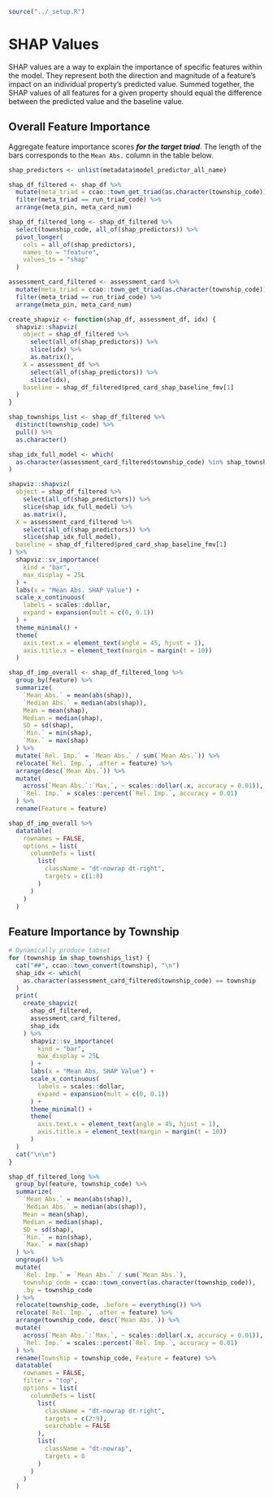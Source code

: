 ```r
source("../_setup.R")
```

# SHAP Values

SHAP values are a way to explain the importance of specific features within the model.
They represent both the direction and magnitude of a feature's impact on an individual
property's predicted value. Summed together, the SHAP values of all features for a given
property should equal the difference between the predicted value and the baseline value.

## Overall Feature Importance

Aggregate feature importance scores ***for the target triad***. The length of the bars corresponds to the `Mean Abs.` column in the table below.

```r
shap_predictors <- unlist(metadata$model_predictor_all_name)

shap_df_filtered <- shap_df %>%
  mutate(meta_triad = ccao::town_get_triad(as.character(township_code))) %>%
  filter(meta_triad == run_triad_code) %>%
  arrange(meta_pin, meta_card_num)

shap_df_filtered_long <- shap_df_filtered %>%
  select(township_code, all_of(shap_predictors)) %>%
  pivot_longer(
    cols = all_of(shap_predictors),
    names_to = "feature",
    values_to = "shap"
  )
```

```r
assessment_card_filtered <- assessment_card %>%
  mutate(meta_triad = ccao::town_get_triad(as.character(township_code))) %>%
  filter(meta_triad == run_triad_code) %>%
  arrange(meta_pin, meta_card_num)

create_shapviz <- function(shap_df, assessment_df, idx) {
  shapviz::shapviz(
    object = shap_df_filtered %>%
      select(all_of(shap_predictors)) %>%
      slice(idx) %>%
      as.matrix(),
    X = assessment_df %>%
      select(all_of(shap_predictors)) %>%
      slice(idx),
    baseline = shap_df_filtered$pred_card_shap_baseline_fmv[1]
  )
}
```

```r
shap_townships_list <- shap_df_filtered %>%
  distinct(township_code) %>%
  pull() %>%
  as.character()

shap_idx_full_model <- which(
  as.character(assessment_card_filtered$township_code) %in% shap_townships_list
)

shapviz::shapviz(
  object = shap_df_filtered %>%
    select(all_of(shap_predictors)) %>%
    slice(shap_idx_full_model) %>%
    as.matrix(),
  X = assessment_card_filtered %>%
    select(all_of(shap_predictors)) %>%
    slice(shap_idx_full_model),
  baseline = shap_df_filtered$pred_card_shap_baseline_fmv[1]
) %>%
  shapviz::sv_importance(
    kind = "bar",
    max_display = 25L
  ) +
  labs(x = "Mean Abs. SHAP Value") +
  scale_x_continuous(
    labels = scales::dollar,
    expand = expansion(mult = c(0, 0.1))
  ) +
  theme_minimal() +
  theme(
    axis.text.x = element_text(angle = 45, hjust = 1),
    axis.title.x = element_text(margin = margin(t = 10))
  )
```

```r
shap_df_imp_overall <- shap_df_filtered_long %>%
  group_by(feature) %>%
  summarize(
    `Mean Abs.` = mean(abs(shap)),
    `Median Abs.` = median(abs(shap)),
    Mean = mean(shap),
    Median = median(shap),
    SD = sd(shap),
    `Min.` = min(shap),
    `Max.` = max(shap)
  ) %>%
  mutate(`Rel. Imp.` = `Mean Abs.` / sum(`Mean Abs.`)) %>%
  relocate(`Rel. Imp.`, .after = feature) %>%
  arrange(desc(`Mean Abs.`)) %>%
  mutate(
    across(`Mean Abs.`:`Max.`, ~ scales::dollar(.x, accuracy = 0.01)),
    `Rel. Imp.` = scales::percent(`Rel. Imp.`, accuracy = 0.01)
  ) %>%
  rename(Feature = feature)

shap_df_imp_overall %>%
  datatable(
    rownames = FALSE,
    options = list(
      columnDefs = list(
        list(
          className = "dt-nowrap dt-right",
          targets = c(1:8)
        )
      )
    )
  )
```

## Feature Importance by Township

::: {.panel-tabset}

```r
# Dynamically produce tabset
for (township in shap_townships_list) {
  cat("##", ccao::town_convert(township), "\n")
  shap_idx <- which(
    as.character(assessment_card_filtered$township_code) == township
  )
  print(
    create_shapviz(
      shap_df_filtered,
      assessment_card_filtered,
      shap_idx
    ) %>%
      shapviz::sv_importance(
        kind = "bar",
        max_display = 25L
      ) +
      labs(x = "Mean Abs. SHAP Value") +
      scale_x_continuous(
        labels = scales::dollar,
        expand = expansion(mult = c(0, 0.1))
      ) +
      theme_minimal() +
      theme(
        axis.text.x = element_text(angle = 45, hjust = 1),
        axis.title.x = element_text(margin = margin(t = 10))
      )
  )
  cat("\n\n")
}
```

:::

```r
shap_df_filtered_long %>%
  group_by(feature, township_code) %>%
  summarize(
    `Mean Abs.` = mean(abs(shap)),
    `Median Abs.` = median(abs(shap)),
    Mean = mean(shap),
    Median = median(shap),
    SD = sd(shap),
    `Min.` = min(shap),
    `Max.` = max(shap)
  ) %>%
  ungroup() %>%
  mutate(
    `Rel. Imp.` = `Mean Abs.` / sum(`Mean Abs.`),
    township_code = ccao::town_convert(as.character(township_code)),
    .by = township_code
  ) %>%
  relocate(township_code, .before = everything()) %>%
  relocate(`Rel. Imp.`, .after = feature) %>%
  arrange(township_code, desc(`Mean Abs.`)) %>%
  mutate(
    across(`Mean Abs.`:`Max.`, ~ scales::dollar(.x, accuracy = 0.01)),
    `Rel. Imp.` = scales::percent(`Rel. Imp.`, accuracy = 0.01)
  ) %>%
  rename(Township = township_code, Feature = feature) %>%
  datatable(
    rownames = FALSE,
    filter = "top",
    options = list(
      columnDefs = list(
        list(
          className = "dt-nowrap dt-right",
          targets = c(2:9),
          searchable = FALSE
        ),
        list(
          className = "dt-nowrap",
          targets = 0
        )
      )
    )
  )
```
